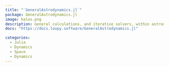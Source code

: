 ```yaml
---
title: "`GeneralAstrodynamics.jl`"
package: GeneralAstrodynamics.jl
image: halos.png
description: General calculations, and iterative solvers, within astrodynamics!
docs: "https://docs.loopy.software/GeneralAstrodynamics.jl"

categories: 
  - Julia
  - Dynamics
  - Space
  - Dynamics
---
```

